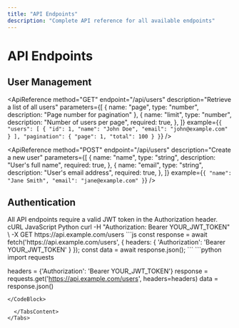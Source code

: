 ---
title: "API Endpoints"
description: "Complete API reference for all available endpoints"
---

# API Endpoints

## User Management

<ApiReference
  method="GET"
  endpoint="/api/users"
  description="Retrieve a list of all users"
  parameters={[
    { name: "page", type: "number", description: "Page number for pagination" },
    {
      name: "limit",
      type: "number",
      description: "Number of users per page",
      required: true,
    },
  ]}
  example={`{
  "users": [
    {
      "id": 1,
      "name": "John Doe",
      "email": "john@example.com"
    }
  ],
  "pagination": {
    "page": 1,
    "total": 100
  }
}`}
/>

<ApiReference
  method="POST"
  endpoint="/api/users"
  description="Create a new user"
  parameters={[
    {
      name: "name",
      type: "string",
      description: "User's full name",
      required: true,
    },
    {
      name: "email",
      type: "string",
      description: "User's email address",
      required: true,
    },
  ]}
  example={`{
  "name": "Jane Smith",
  "email": "jane@example.com"
}`}
/>

## Authentication

<Alert type="warning" title="Authentication Required">
  All API endpoints require a valid JWT token in the Authorization header.
</Alert>

<Tabs defaultValue="curl" className="w-full">
  <TabsList>
    <TabsTrigger value="curl">cURL</TabsTrigger>
    <TabsTrigger value="javascript">JavaScript</TabsTrigger>
    <TabsTrigger value="python">Python</TabsTrigger>
  </TabsList>
  
  <TabsContent value="curl">
    <CodeBlock language="bash">
curl -H "Authorization: Bearer YOUR_JWT_TOKEN" \
     -X GET https://api.example.com/users
    </CodeBlock>
  </TabsContent>
  
  <TabsContent value="javascript">
    <CodeBlock language="javascript">
```js
const response = await fetch('https://api.example.com/users', {
  headers: {
    'Authorization': 'Bearer YOUR_JWT_TOKEN'
  }
});
const data = await response.json();
```
    </CodeBlock>
  </TabsContent>
  
  <TabsContent value="python">
    <CodeBlock language="python">
```python
import requests

headers = {'Authorization': 'Bearer YOUR_JWT_TOKEN'}
response = requests.get('https://api.example.com/users', headers=headers)
data = response.json()

```
</CodeBlock>

  </TabsContent>
</Tabs>
```
